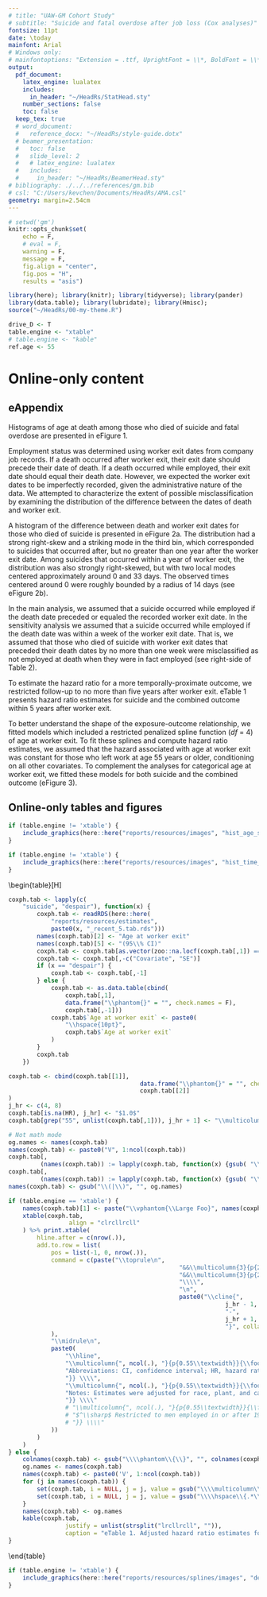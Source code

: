 ```yaml
---
# title: "UAW-GM Cohort Study"
# subtitle: "Suicide and fatal overdose after job loss (Cox analyses)"
fontsize: 11pt
date: \today
mainfont: Arial
# Windows only:
# mainfontoptions: "Extension = .ttf, UprightFont = \\*, BoldFont = \\*bd, ItalicFont = \\*i, BoldItalicFont = \\*bi"
output:
  pdf_document:
    latex_engine: lualatex
    includes:
      in_header: "~/HeadRs/StatHead.sty"
    number_sections: false
    toc: false
  keep_tex: true
  # word_document:
  #   reference_docx: "~/HeadRs/style-guide.dotx"
  # beamer_presentation:
  #   toc: false
  #   slide_level: 2
  #   # latex_engine: lualatex
  #   includes:
  #     in_header: "~/HeadRs/BeamerHead.sty"
# bibliography: ./../../references/gm.bib
# csl: "C:/Users/kevchen/Documents/HeadRs/AMA.csl"
geometry: margin=2.54cm
---
```


<!-- \fancyhead[R]{Updated employment end date} -->

```r
# setwd('gm')
knitr::opts_chunk$set(
	echo = F,
	# eval = F,
	warning = F,
	message = F,
	fig.align = "center",
	fig.pos = "H",
	results = "asis")

library(here); library(knitr); library(tidyverse); library(pander)
library(data.table); library(lubridate); library(Hmisc);
source("~/HeadRs/00-my-theme.R")

drive_D <- T
table.engine <- "xtable"
# table.engine <- "kable"
ref.age <- 55

```

# Online-only content

## eAppendix

<!-- A directed acyclic graph (DAG) showing our working hypothetical causal structure is presented in eFigure 1. Under our working assumptions, reducing the risk of worker exit prior to retirement would reduce the risk of suicide and fatal overdose. Note that underlying depression was unmeasured. By conditioning on calendar time and plant, the causal parents of plant closure, we partially reduced the magnitude of confounding bias through that path.  -->

Histograms of age at death among those who died of suicide and fatal overdose are presented in eFigure 1.

Employment status was determined using worker exit dates from company job records. If a death occurred after worker exit, their exit date should precede their date of death. If a death occurred while employed, their exit date should equal their death date. However, we expected the worker exit dates to be imperfectly recorded, given the administrative nature of the data. We attempted to characterize the extent of possible misclassification by examining the distribution of the difference between the dates of death and worker exit.

A histogram of the difference between death and worker exit dates for those who died of suicide is presented in eFigure 2a. The distribution had a strong right-skew and a striking mode in the third bin, which corresponded to suicides that occurred after, but no greater than one year after the worker exit date. Among suicides that occurred within a year of worker exit, the distribution was also strongly right-skewed, but with two local modes centered approximately around 0 and 33 days. The observed times centered around 0 were roughly bounded by a radius of 14 days (see eFigure 2b).

In the main analysis, we assumed that a suicide occurred while employed if the death date preceded or equaled the recorded worker exit date. In the sensitivity analysis we assumed that a suicide occurred while employed if the death date was within a week of the worker exit date. That is, we assumed that those who died of suicide with worker exit dates that preceded their death dates by no more than one week were misclassified as not employed at death when they were in fact employed (see right-side of Table 2).

To estimate the hazard ratio for a more temporally-proximate outcome, we restricted follow-up to no more than five years after worker exit. eTable 1 presents hazard ratio estimates for suicide and the combined outcome within 5 years after worker exit. 

To better understand the shape of the exposure-outcome relationship, we fitted models which included a restricted penalized spline function ($df$ = 4) of age at worker exit. To fit these splines and compute hazard ratio estimates, we assumed that the hazard associated with age at worker exit was constant for those who left work at age 55 years or older, conditioning on all other covariates. To complement the analyses for categorical age at worker exit, we fitted these models for both suicide and the combined outcome (eFigure 3).

\pagebreak

## Online-only tables and figures

\renewcommand{\tablename}{eTable}
\renewcommand{\figurename}{eFigure}
\setcounter{table}{0}
\setcounter{figure}{0}

\begin{figure}[H]
\caption{Histograms of age at death due to suicide and fatal overdose in the full UAW-GM Cohort.}
\label{fig:efig1}
\centering
\includegraphics{"`r here::here("reports/resources", "hist_age_suicide_despair_recent")`"}
\end{figure}

```r
if (table.engine != 'xtable') {
	include_graphics(here::here("reports/resources/images", "hist_age_suicide_despair_recent.png"))
}
```

\begin{figure}[H]
\caption{Histograms of time between worker exit date and date of suicide in the full UAW-GM Cohort. Bins corresponding to deaths that occurred while employed are indicated in purple.}
\label{fig:efig2}
\centering
\includegraphics{"`r here::here("reports/resources", "hist_time_till_suicide_two_views_recent")`"}
\end{figure}

```r
if (table.engine != 'xtable') {
	include_graphics(here::here("reports/resources/images", "hist_time_till_suicide_two_views_recent.png"))
}
```

\begin{table}[H]
\caption{Adjusted hazard ratio estimates for suicide and the combined outcome of suicide and fatal overdose within five years of worker exit by age at worker exit in the subset of the UAW-GM Cohort with complete work records.}
\label{tab:etab1}
\centering
```r
coxph.tab <- lapply(c(
	"suicide", "despair"), function(x) {
		coxph.tab <- readRDS(here::here(
			"reports/resources/estimates",
			paste0(x, "_recent_5.tab.rds")))
		names(coxph.tab)[2] <- "Age at worker exit"
		names(coxph.tab)[5] <- "(95\\% CI)"
		coxph.tab <- coxph.tab[as.vector(zoo::na.locf(coxph.tab[,1]) == "Age at job loss"),]
		coxph.tab <- coxph.tab[,-c("Covariate", "SE")]
		if (x == "despair") {
			coxph.tab <- coxph.tab[,-1]
		} else {
			coxph.tab <- as.data.table(cbind(
				coxph.tab[,1],
				data.frame("\\phantom{}" = "", check.names = F),
				coxph.tab[,-1]))
			coxph.tab$`Age at worker exit` <- paste0(
				"\\hspace{10pt}",
				coxph.tab$`Age at worker exit`
			)
		}
		coxph.tab
	})

coxph.tab <- cbind(coxph.tab[[1]],
									 data.frame("\\phantom{}" = "", check.names = F),
									 coxph.tab[[2]]
)
j_hr <- c(4, 8)
coxph.tab[is.na(HR), j_hr] <- "$1.0$"
coxph.tab[grep("55", unlist(coxph.tab[,1])), j_hr + 1] <- "\\multicolumn{1}{c}{--}"

# Not math mode
og.names <- names(coxph.tab)
names(coxph.tab) <- paste0("V", 1:ncol(coxph.tab))
coxph.tab[,
		 (names(coxph.tab)) := lapply(coxph.tab, function(x) {gsub( "\\$|\\(|\\)", "", x)})]
coxph.tab[,
		 (names(coxph.tab)) := lapply(coxph.tab, function(x) {gsub( "\\\\,", " ", x)})]
names(coxph.tab) <- gsub("\\(|\\)", "", og.names)

if (table.engine == 'xtable') {
	names(coxph.tab)[1] <- paste("\\vphantom{\\Large Foo}", names(coxph.tab)[1])
	xtable(coxph.tab,
				 align = "clrcllrcll"
	) %>% print.xtable(
		hline.after = c(nrow(.)),
		add.to.row = list(
			pos = list(-1, 0, nrow(.)),
			command = c(paste("\\toprule\n",
												"&&\\multicolumn{3}{p{2.75cm}}{Suicide}",
												"&&\\multicolumn{3}{p{2.75cm}}{Suicide and fatal overdose}",
												"\\\\",
												"\n",
												paste0("\\cline{",
															 j_hr - 1,
															 "-",
															 j_hr + 1,
															 "}", collapse = "")
			),
			"\\midrule\n",
			paste0(
				"\\hline",
				"\\multicolumn{", ncol(.), "}{p{0.55\\textwidth}}{\\footnotesize{",
				"Abbreviations: CI, confidence interval; HR, hazard ratio",
				"}} \\\\",
				"\\multicolumn{", ncol(.), "}{p{0.55\\textwidth}}{\\footnotesize{",
				"Notes: Estimates were adjusted for race, plant, and calendar year of worker exit. Risk sets were indexed by time since worker exit.",
				"}} \\\\"
				# "\\multicolumn{", ncol(.), "}{p{0.55\\textwidth}}{\\footnotesize{",
				# "$^\\sharp$ Restricted to men employed in or after 1970.",
				# "}} \\\\"
			))
		)
	)
} else {
	colnames(coxph.tab) <- gsub("\\\\phantom\\{\\}", "", colnames(coxph.tab))
	og.names <- names(coxph.tab)
	names(coxph.tab) <- paste0('V', 1:ncol(coxph.tab))
	for (j in names(coxph.tab)) {
		set(coxph.tab, i = NULL, j = j, value = gsub("\\\\multicolumn\\{.*\\}", "--", coxph.tab[[j]]))
		set(coxph.tab, i = NULL, j = j, value = gsub("\\\\hspace\\{.*\\}", "", coxph.tab[[j]]))
	}
	names(coxph.tab) <- og.names
	kable(coxph.tab,
				justify = unlist(strsplit("lrcllrcll", "")),
				caption = "eTable 1. Adjusted hazard ratio estimates for suicide and the combined outcome of suicide and fatal overdose within five years of worker exit by age at worker exit in the subset of the UAW-GM Cohort with complete work records.")
}
```
\end{table}

\begin{figure}[H]
\caption{Continuous adjusted hazard ratio estimates for suicide and the combined outcome of suicide and fatal overdose by age at worker exit in the subset of the UAW-GM Cohort with complete work records.}
\centering
\label{fig:efig5}
\includegraphics{"`r here::here("reports/resources/splines", "despair_suicide_by_age_jobloss_recent")`"}
\end{figure}

```r
if (table.engine != 'xtable') {
	include_graphics(here::here("reports/resources/splines/images", "despair_suicide_by_age_jobloss_recent.png"))
}
```

